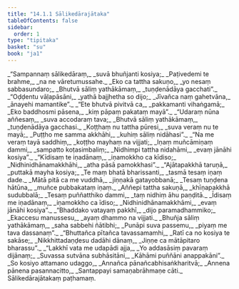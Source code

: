 ```yaml
---
title: "14.1.1 Sālikedārajātaka"
tableOfContents: false
sidebar:
  order: 1
type: "tipitaka"
basket: "su"
book: "ja1"
---
```



<DynamicBreadcrumb />

<Division number="1" book="ja1" bookNo="22" page="137">

<Paragraph number="2548" type="verses" book="ja1">
_“Sampannaṃ sālikedāraṃ,_  
_suvā bhuñjanti kosiya;_  
_Paṭivedemi te brahme,_  
_na ne vāretumussahe._  

</Paragraph>

</Division>
<Division number="2" book="ja1" bookNo="22" page="137">

<Paragraph number="2549" type="verses" book="ja1">
_Eko ca tattha sakuṇo,_  
_yo nesaṃ sabbasundaro;_  
_Bhutvā sāliṃ yathākāmaṃ,_  
_tuṇḍenādāya gacchati”._  

</Paragraph>

</Division>
<Division number="3" book="ja1" bookNo="22" page="155">

<Paragraph number="2550" type="verses" book="ja1">
_“Oḍḍentu vāḷapāsāni,_  
_yathā bajjhetha so dijo;_  
_Jīvañca naṃ gahetvāna,_  
_ānayehi mamantike”._  

</Paragraph>

</Division>
<Division number="4" book="ja1" bookNo="22" page="137">

<Paragraph number="2551" type="verses" book="ja1">
_“Ete bhutvā pivitvā ca,_  
_pakkamanti vihaṅgamā;_  
_Eko baddhosmi pāsena,_  
_kiṃ pāpaṃ pakataṃ mayā”._  

</Paragraph>

</Division>
<Division number="5" book="ja1" bookNo="22" page="137">

<Paragraph number="2552" type="verses" book="ja1">
_“Udaraṃ nūna aññesaṃ,_  
_suva accodaraṃ tava;_  
_Bhutvā sāliṃ yathākāmaṃ,_  
_tuṇḍenādāya gacchasi._  

</Paragraph>

</Division>
<Division number="6" book="ja1" bookNo="22" page="137">

<Paragraph number="2553" type="verses" book="ja1">
_Koṭṭhaṃ nu tattha pūresi,_  
_suva veraṃ nu te mayā;_  
_Puṭṭho me samma akkhāhi,_  
_kuhiṃ sāliṃ nidāhasi”._  

</Paragraph>

</Division>
<Division number="7" book="ja1" bookNo="22" page="137">

<Paragraph number="2554" type="verses" book="ja1">
_“Na me veraṃ tayā saddhiṃ,_  
_koṭṭho mayhaṃ na vijjati;_  
_Iṇaṃ muñcāmiṇaṃ dammi,_  
_sampatto koṭasimbaliṃ;_  
_Nidhimpi tattha nidahāmi,_  
_evaṃ jānāhi kosiya”._  

</Paragraph>

</Division>
<Division number="8" book="ja1" bookNo="22" page="137">

<Paragraph number="2555" type="verses" book="ja1">
_“Kīdisaṃ te iṇadānaṃ,_  
_iṇamokkho ca kīdiso;_  
_Nidhinidhānamakkhāhi,_  
_atha pāsā pamokkhasi”._  

</Paragraph>

</Division>
<Division number="9" book="ja1" bookNo="22" page="138">

<Paragraph number="2556" type="verses" book="ja1">
_“Ajātapakkhā taruṇā,_  
_puttakā mayha kosiya;_  
_Te maṃ bhatā bharissanti,_  
_tasmā tesaṃ iṇaṃ dade._  

</Paragraph>

</Division>
<Division number="10" book="ja1" bookNo="22" page="138">

<Paragraph number="2557" type="verses" book="ja1">
_Mātā pitā ca me vuddhā,_  
_jiṇṇakā gatayobbanā;_  
_Tesaṃ tuṇḍena hātūna,_  
_muñce pubbakataṃ iṇaṃ._  

</Paragraph>

</Division>
<Division number="11" book="ja1" bookNo="22" page="138">

<Paragraph number="2558" type="verses" book="ja1">
_Aññepi tattha sakuṇā,_  
_khīṇapakkhā sudubbalā;_  
_Tesaṃ puññatthiko dammi,_  
_taṃ nidhiṃ āhu paṇḍitā._  

</Paragraph>

</Division>
<Division number="12" book="ja1" bookNo="22" page="138">

<Paragraph number="2559" type="verses" book="ja1">
_Īdisaṃ me iṇadānaṃ,_  
_iṇamokkho ca īdiso;_  
_Nidhinidhānamakkhāmi,_  
_evaṃ jānāhi kosiya”._  

</Paragraph>

</Division>
<Division number="13" book="ja1" bookNo="22" page="138">

<Paragraph number="2560" type="verses" book="ja1">
_“Bhaddako vatayaṃ pakkhī,_  
_dijo paramadhammiko;_  
_Ekaccesu manussesu,_  
_ayaṃ dhammo na vijjati._  

</Paragraph>

</Division>
<Division number="14" book="ja1" bookNo="22" page="138">

<Paragraph number="2561" type="verses" book="ja1">
_Bhuñja sāliṃ yathākāmaṃ,_  
_saha sabbehi ñātibhi;_  
_Punāpi suva passemu,_  
_piyaṃ me tava dassanaṃ”._  

</Paragraph>

</Division>
<Division number="15" book="ja1" bookNo="22" page="139">

<Paragraph number="2562" type="verses" book="ja1">
_“Bhuttañca pītañca tavassamamhi,_  
_Ratī ca no kosiya te sakāse;_  
_Nikkhittadaṇḍesu dadāhi dānaṃ,_  
_Jiṇṇe ca mātāpitaro bharassu”._  

</Paragraph>

</Division>
<Division number="16" book="ja1" bookNo="22" page="139">

<Paragraph number="2563" type="verses" book="ja1">
_“Lakkhī vata me udapādi ajja,_  
_Yo addasāsiṃ pavaraṃ dijānaṃ;_  
_Suvassa sutvāna subhāsitāni,_  
_Kāhāmi puññāni anappakāni”._  

</Paragraph>

</Division>
<Division number="17" book="ja1" bookNo="22" page="139">

<Paragraph number="2564" type="verses" book="ja1">
_So kosiyo attamano udaggo,_  
_Annañca pānañcabhisaṅkharitvā;_  
_Annena pānena pasannacitto,_  
_Santappayi samaṇabrāhmaṇe cāti._  


</Paragraph>
</Division>

<Paragraph number="2565" type="center" book="ja1">
Sālikedārajātakaṃ paṭhamaṃ.
</Paragraph>